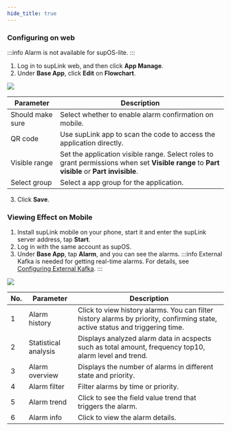 ```yaml
---
hide_title: true
---
```


### Configuring on web
:::info
Alarm is not available for supOS-lite.
:::

1. Log in to supLink web, and then click **App Manage**.
2. Under **Base App**, click **Edit** on **Flowchart**.

<img width={450} src="https://wordpressfreezonex.oss-accelerate.aliyuncs.com/supLink/18.png" />

<table>
    <thead>
      <tr>
        <th>Parameter</th>
        <th>Description</th>
      </tr>
    </thead>
    <tbody>
      <tr>
        <td>Should make sure</td>
        <td>Select whether to enable alarm confirmation on mobile.</td>
      </tr>
      <tr>
        <td>QR code</td>
        <td>Use supLink app to scan the code to access the application directly.</td>
      </tr>
      <tr>
        <td>Visible range</td>
        <td>Set the application visible range. Select roles to grant permissions when set <b>Visible range</b> to <b>Part visible</b> or <b>Part invisible</b>.</td>
      </tr>
      <tr>
        <td>Select group</td>
        <td>Select a app group for the application.</td>
      </tr>
    </tbody>
</table>

3. Click **Save**.

### Viewing Effect on Mobile

1. Install supLink mobile on your phone, start it and enter the supLink server address, tap **Start**.
2. Log in with the same account as supOS.
3. Under **Base App**, tap **Alarm**, and you can see the alarms.
:::info
External Kafka is needed for getting real-time alarms. For details, see <a href="Configuring External Kafka">Configuring External Kafka</a>.
:::
<img className="image-zoom" src="https://wordpressfreezonex.oss-accelerate.aliyuncs.com/supLink/57.png" />

<table>
    <thead>
      <tr>
        <th>No.</th>
        <th>Parameter</th>
        <th>Description</th>
      </tr>
    </thead>
    <tbody>
      <tr>
        <td>1</td>
        <td>Alarm history</td>
        <td>Click to view history alarms. You can filter history alarms by priority, confirming state, active status and triggering time.</td>
      </tr>
      <tr>
        <td>2</td>
        <td>Statistical analysis</td>
        <td>Displays analyzed alarm data in acspects such as total amount, frequency top10, alarm level and trend.</td>
      </tr>
      <tr>
        <td>3</td>
        <td>Alarm overview</td>
        <td>Displays the number of alarms in different state and priority.</td>
      </tr>
      <tr>
        <td>4</td>
        <td>Alarm filter</td>
        <td>Filter alarms by time or priority.</td>
      </tr>
      <tr>
        <td>5</td>
        <td>Alarm trend</td>
        <td>Click to see the field value trend that triggers the alarm.</td>
      </tr>
      <tr>
        <td>6</td>
        <td>Alarm info</td>
        <td>Click to view the alarm details.</td>
      </tr>
    </tbody>
</table>
